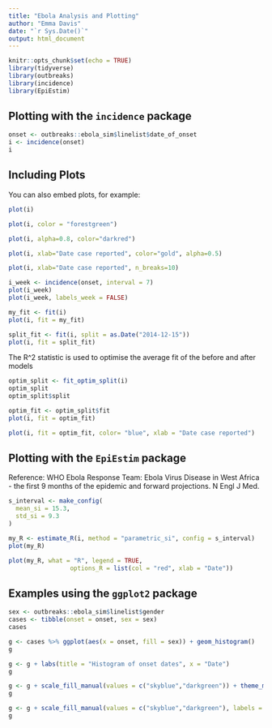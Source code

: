 ```yaml
---
title: "Ebola Analysis and Plotting"
author: "Emma Davis"
date: "`r Sys.Date()`"
output: html_document
---
```


```r
knitr::opts_chunk$set(echo = TRUE)
library(tidyverse)
library(outbreaks)
library(incidence)
library(EpiEstim)
```

## Plotting with the `incidence` package

```r
onset <- outbreaks::ebola_sim$linelist$date_of_onset
i <- incidence(onset)
i
```

## Including Plots

You can also embed plots, for example:

```r
plot(i)
```

```r
plot(i, color = "forestgreen")
```

```r
plot(i, alpha=0.8, color="darkred")
```

```r
plot(i, xlab="Date case reported", color="gold", alpha=0.5)
```

```r
plot(i, xlab="Date case reported", n_breaks=10)
```

```r
i_week <- incidence(onset, interval = 7)
plot(i_week)
plot(i_week, labels_week = FALSE)
```

```r
my_fit <- fit(i)
plot(i, fit = my_fit)
```




```r
split_fit <- fit(i, split = as.Date("2014-12-15"))
plot(i, fit = split_fit)
```
The R^2 statistic is used to optimise the average fit of the before and after models

```r
optim_split <- fit_optim_split(i)
optim_split
optim_split$split
```

```r
optim_fit <- optim_split$fit
plot(i, fit = optim_fit)
```

```r
plot(i, fit = optim_fit, color= "blue", xlab = "Date case reported")
```


## Plotting with the `EpiEstim` package

Reference: WHO Ebola Response Team: Ebola Virus Disease in West Africa - the first 9 months of the epidemic and forward projections. N Engl J Med.

```r
s_interval <- make_config(
  mean_si = 15.3,
  std_si = 9.3
)
```



```r
my_R <- estimate_R(i, method = "parametric_si", config = s_interval)
plot(my_R)
```



```r
plot(my_R, what = "R", legend = TRUE, 
                 options_R = list(col = "red", xlab = "Date"))
```

## Examples using the `ggplot2` package

```r
sex <- outbreaks::ebola_sim$linelist$gender
cases <- tibble(onset = onset, sex = sex)
cases
```



```r
g <- cases %>% ggplot(aes(x = onset, fill = sex)) + geom_histogram()
g
```



```r
g <- g + labs(title = "Histogram of onset dates", x = "Date")
g
```



```r
g <- g + scale_fill_manual(values = c("skyblue","darkgreen")) + theme_minimal(base_size = 16)
g
```




```r
g <- g + scale_fill_manual(values = c("skyblue","darkgreen"), labels = c("female", "male"))
g
```
